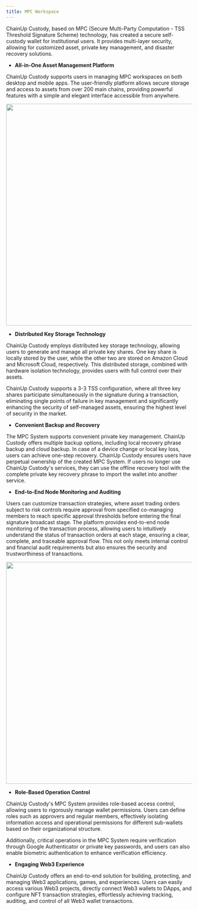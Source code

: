 ```yaml
---
title: MPC Workspace
---
```


ChainUp Custody, based on MPC (Secure Multi-Party Computation - TSS Threshold Signature Scheme) technology, has created a secure self-custody wallet for institutional users. It provides multi-layer security, allowing for customized asset, private key management, and disaster recovery solutions.

- **All-in-One Asset Management Platform**

ChainUp Custody supports users in managing MPC workspaces on both desktop and mobile apps. The user-friendly platform allows secure storage and access to assets from over 200 main chains, providing powerful features with a simple and elegant interface accessible from anywhere.

<div className="w-full flex items-center justify-center">
    <img src="/images/introduction/mpcen.png "width="600"/>
</div>

- **Distributed Key Storage Technology**

ChainUp Custody employs distributed key storage technology, allowing users to generate and manage all private key shares. One key share is locally stored by the user, while the other two are stored on Amazon Cloud and Microsoft Cloud, respectively. This distributed storage, combined with hardware isolation technology, provides users with full control over their assets. 

ChainUp Custody supports a 3-3 TSS configuration, where all three key shares participate simultaneously in the signature during a transaction, eliminating single points of failure in key management and significantly enhancing the security of self-managed assets, ensuring the highest level of security in the market.

- **Convenient Backup and Recovery**

The MPC System supports convenient private key management. ChainUp Custody offers multiple backup options, including local recovery phrase backup and cloud backup. In case of a device change or local key loss, users can achieve one-step recovery. ChainUp Custody ensures users have perpetual ownership of the created MPC System. If users no longer use ChainUp Custody's services, they can use the offline recovery tool with the complete private key recovery phrase to import the wallet into another service.

- **End-to-End Node Monitoring and Auditing**

Users can customize transaction strategies, where asset trading orders subject to risk controls require approval from specified co-managing members to reach specific approval thresholds before entering the final signature broadcast stage. The platform provides end-to-end node monitoring of the transaction process, allowing users to intuitively understand the status of transaction orders at each stage, ensuring a clear, complete, and traceable approval flow. This not only meets internal control and financial audit requirements but also ensures the security and trustworthiness of transactions.

<div className="w-full flex items-center justify-center">
    <img src="/images/introduction/mpctransfer-en.png" width="600"/>
</div>

- **Role-Based Operation Control**

ChainUp Custody's MPC System provides role-based access control, allowing users to rigorously manage wallet permissions. Users can define roles such as approvers and regular members, effectively isolating information access and operational permissions for different sub-wallets based on their organizational structure. 

Additionally, critical operations in the MPC System require verification through Google Authenticator or private key passwords, and users can also enable biometric authentication to enhance verification efficiency.

- **Engaging Web3 Experience**

ChainUp Custody offers an end-to-end solution for building, protecting, and managing Web3 applications, games, and experiences. Users can easily access various Web3 projects, directly connect Web3 wallets to DApps, and configure NFT transaction strategies, effortlessly achieving tracking, auditing, and control of all Web3 wallet transactions.
